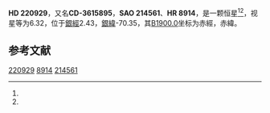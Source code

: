 {{Starbox begin
| name = HD 220929
}}
{{Starbox observe
| epoch = [[J2000.0|J2000.0]]
| constell = {{星座名待查}}<ref name=SIMBAD>{{cite web
 | url=http://simbad.u-strasbg.fr/simbad/sim-id?Ident=HR+8914
 | title =Pulsating variable Star
 | publisher=Centre de Données astronomiques de Strasbourg
 | work=SIMBAD
 | accessdate=2012-07-13}}</ref><ref name=DATA>{{cite web
 | url=http://vizier.u-strasbg.fr/viz-bin/VizieR-5?-out.add=.&-source=5050&-corr=PK=HR&-out.max=9999&HR=8914
 | title=VizieR Detailed Page
 | accessdate=2012-07-13
 | archive-date=2016-03-04
 | archive-url=https://web.archive.org/web/20160304220240/http://vizier.u-strasbg.fr/viz-bin/VizieR-5?-out.add=.&-source=5050&-corr=PK=HR&-out.max=9999&HR=8914
 | dead-url=no
 }}</ref>
| 星官 = 
| ra = {{RA|23|28|0.7}}<ref name=SIMBAD /><ref name=DATA />
| dec = {{DEC|-35|32|40}}<ref name=SIMBAD /><ref name=DATA />
| appmag_v = 6.32<ref name=SIMBAD /><ref name=DATA />
}}
{{Starbox character
| class = K2III<ref name=SIMBAD /><ref name=DATA />
| b-v = 1.2<ref name=SIMBAD /><ref name=DATA />
| u-b = <ref name=SIMBAD /><ref name=DATA />
| r-i = <ref name=SIMBAD /><ref name=DATA />
| variable = 
}}
{{Starbox astrometry
| radial_v = 
| prop_mo_ra = 13
| parallax = 
| p_error = 
}}
{{Starbox catalog
| names =CD-3615895，[[SAO星表|SAO]] 214561，[[HD星表|HD]] 220929，[[HR星表|HR]] 8914}}
{{Starbox reference |Simbad=HR+8914}}
{{Starbox end}}

'''HD 220929'''，又名'''CD-3615895'''，'''SAO 214561'''、'''HR 8914'''，是一颗恒星<ref name=SIMBAD /><ref name=DATA />，视星等为6.32，位于[[銀道座標系|銀經]]2.43，[[銀道座標系|銀緯]]-70.35，其[[B1900.0|B1900.0]]坐标为赤經{{RA|23|22|38.7}}，赤緯{{DEC|-36|-70.35|42}}。

== 参考文献 ==
{{reflist}}

{{star-stub}}

[[Category:HD和HDE天體|220929]]
[[Category:HR天體|8914]]
[[Category:SAO天體|214561]]